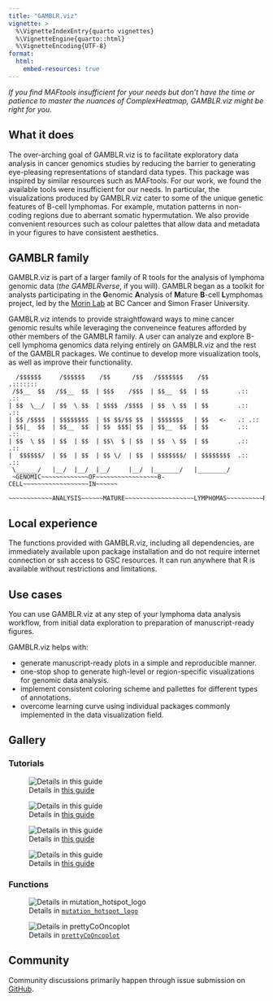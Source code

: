 ```yaml
---
title: "GAMBLR.viz"
vignette: >
  %\VignetteIndexEntry{quarto vignettes}
  %\VignetteEngine{quarto::html}
  %\VignetteEncoding{UTF-8}
format:
  html:
    embed-resources: true
---
```


*If you find MAFtools insufficient for your needs but don't have the time or patience to master the nuances of ComplexHeatmap, GAMBLR.viz might be right for you.*

## What it does

The over-arching goal of GAMBLR.viz is to facilitate exploratory data analysis in
cancer genomics studies by reducing the barrier to generating eye-pleasing
representations of standard data types. This package was inspired
by similar resources such as MAFtools. For our work, we found the available tools
were insufficient for our needs. 
In particular, the visualizations produced by GAMBLR.viz cater to some of the
unique genetic features of B-cell lymphomas. For example, mutation patterns
in non-coding regions due to aberrant somatic hypermutation. We also provide
convenient resources such as colour palettes that allow data and metadata in your
figures to have consistent aesthetics.


## GAMBLR family

GAMBLR.viz is part of a larger family of R tools for the analysis of lymphoma
genomic data (*the GAMBLRverse*, if you will). GAMBLR began as a toolkit for analysts participating
in the **G**enomic **A**nalysis of **M**ature **B**-cell **L**ymphomas project, 
led by the [Morin Lab](https://morinlab.github.io/) at BC Cancer and Simon Fraser
University.

GAMBLR.viz intends to provide straightfoward ways to mine cancer genomic
results while leveraging the conveneince features afforded by other members of the GAMBLR family. 
A user can analyze and explore B-cell lymphoma genomics data
relying entirely on GAMBLR.viz and the rest of the GAMBLR packages. We continue to develop
more visualization tools, as well as improve their functionality.

```
  /$$$$$$     /$$$$$$    /$$      /$$   /$$$$$$$    /$$        .:::::::     
 /$$__  $$   /$$__  $$  | $$$    /$$$  | $$__  $$  | $$        .::    .::   
| $$  \__/  | $$  \ $$  | $$$$  /$$$$  | $$  \ $$  | $$        .::    .::   
| $$ /$$$$  | $$$$$$$$  | $$ $$/$$ $$  | $$$$$$$   | $$   <-   .: .::       
| $$|_  $$  | $$__  $$  | $$  $$$| $$  | $$__  $$  | $$        .::  .::     
| $$  \ $$  | $$  | $$  | $$\  $ | $$  | $$  \ $$  | $$        .::    .::   
|  $$$$$$/  | $$  | $$  | $$ \/  | $$  | $$$$$$$/  | $$$$$$$$  .::      .:: 
 \______/   |__/  |__/  |__/     |__/  |_______/   |________/ 
 ~GENOMIC~~~~~~~~~~~~~OF~~~~~~~~~~~~~~~~~B-CELL~~~~~~~~~~~~~~~~~~IN~~~~~~ 
 ~~~~~~~~~~~~ANALYSIS~~~~~~MATURE~~~~~~~~~~~~~~~~~~~LYMPHOMAS~~~~~~~~~~R~ 
```

## Local experience

The functions provided with GAMBLR.viz, including all dependencies, are
immediately available upon package installation and do not require internet
connection or ssh access to GSC resources. It can run anywhere that R is
available without restrictions and limitations.

## Use cases

You can use GAMBLR.viz at any step of your lymphoma data analysis workflow, from
initial data exploration to preparation of manuscript-ready figures.

GAMBLR.viz helps with:

* generate manuscript-ready plots in a simple and reproducible manner.
* one-stop shop to generate high-level or region-specific visualizations for
genomic data analysis.
* implement consistent coloring scheme and pallettes for different types of
annotations.
* overcome learning curve using individual packages commonly implemented in the
data visualization field.


## Gallery

### Tutorials

![Details in [this guide](oncoplot.html)
](../articles/oncoplot_files/figure-html/goi_groups-1.png)


![Details in [this guide](recap_figures.html)
](../articles/recap_figures_files/figure-html/ashm_plot-1.png)


![Details in [this guide](forestplot.html)](forestplot_files/figure-html/all_genes-1.png)



![Details in [this guide](CopyNumberHeatmap.html)](CopyNumberHeatmap_files/figure-html/dlbcl_heatmap-1.png)

### Functions

![Details in [`mutation_hotspot_logo`](mutation_hotspot_logo.html)](../reference/mutation_hotspot_logo-1.png)



![Details in [`prettyCoOncoplot`](prettyCoOncoplot.html)](../reference/prettyCoOncoplot-1.png)

## Community

Community discussions primarily happen through issue submission on [GitHub](https://github.com/morinlab/GAMBLR.viz/issues).
